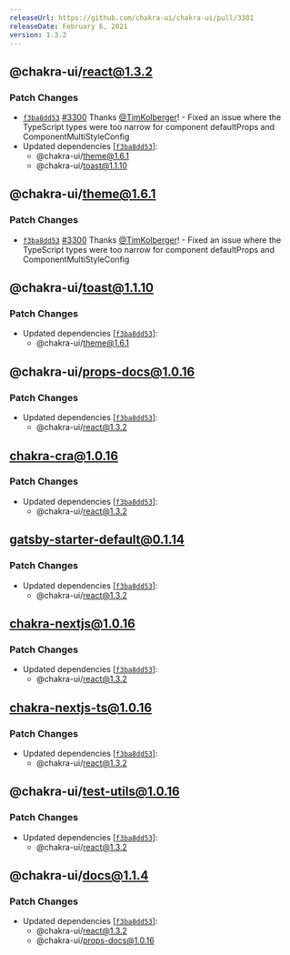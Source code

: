 ```yaml
---
releaseUrl: https://github.com/chakra-ui/chakra-ui/pull/3301
releaseDate: February 6, 2021
version: 1.3.2
---
```



## @chakra-ui/react@1.3.2

### Patch Changes

-   [`f3ba8dd53`](https://github.com/chakra-ui/chakra-ui/commit/f3ba8dd53abc697c096165185764235012ada90f)
    [#3300](https://github.com/chakra-ui/chakra-ui/pull/3300) Thanks
    [@TimKolberger](https://github.com/TimKolberger)! - Fixed an issue where the
    TypeScript types were too narrow for component defaultProps and
    ComponentMultiStyleConfig
-   Updated dependencies
    \[[`f3ba8dd53`](https://github.com/chakra-ui/chakra-ui/commit/f3ba8dd53abc697c096165185764235012ada90f)]:
    -   @chakra-ui/theme@1.6.1
    -   @chakra-ui/toast@1.1.10

 ## @chakra-ui/theme@1.6.1

### Patch Changes

-   [`f3ba8dd53`](https://github.com/chakra-ui/chakra-ui/commit/f3ba8dd53abc697c096165185764235012ada90f)
    [#3300](https://github.com/chakra-ui/chakra-ui/pull/3300) Thanks
    [@TimKolberger](https://github.com/TimKolberger)! - Fixed an issue where the
    TypeScript types were too narrow for component defaultProps and
    ComponentMultiStyleConfig

 ## @chakra-ui/toast@1.1.10

### Patch Changes

-   Updated dependencies
    \[[`f3ba8dd53`](https://github.com/chakra-ui/chakra-ui/commit/f3ba8dd53abc697c096165185764235012ada90f)]:
    -   @chakra-ui/theme@1.6.1

 ## @chakra-ui/props-docs@1.0.16

### Patch Changes

-   Updated dependencies
    \[[`f3ba8dd53`](https://github.com/chakra-ui/chakra-ui/commit/f3ba8dd53abc697c096165185764235012ada90f)]:
    -   @chakra-ui/react@1.3.2

 ## chakra-cra@1.0.16

### Patch Changes

-   Updated dependencies
    \[[`f3ba8dd53`](https://github.com/chakra-ui/chakra-ui/commit/f3ba8dd53abc697c096165185764235012ada90f)]:
    -   @chakra-ui/react@1.3.2

 ## gatsby-starter-default@0.1.14

### Patch Changes

-   Updated dependencies
    \[[`f3ba8dd53`](https://github.com/chakra-ui/chakra-ui/commit/f3ba8dd53abc697c096165185764235012ada90f)]:
    -   @chakra-ui/react@1.3.2

 ## chakra-nextjs@1.0.16

### Patch Changes

-   Updated dependencies
    \[[`f3ba8dd53`](https://github.com/chakra-ui/chakra-ui/commit/f3ba8dd53abc697c096165185764235012ada90f)]:
    -   @chakra-ui/react@1.3.2

 ## chakra-nextjs-ts@1.0.16

### Patch Changes

-   Updated dependencies
    \[[`f3ba8dd53`](https://github.com/chakra-ui/chakra-ui/commit/f3ba8dd53abc697c096165185764235012ada90f)]:
    -   @chakra-ui/react@1.3.2

 ## @chakra-ui/test-utils@1.0.16

### Patch Changes

-   Updated dependencies
    \[[`f3ba8dd53`](https://github.com/chakra-ui/chakra-ui/commit/f3ba8dd53abc697c096165185764235012ada90f)]:
    -   @chakra-ui/react@1.3.2

 ## @chakra-ui/docs@1.1.4

### Patch Changes

-   Updated dependencies
    \[[`f3ba8dd53`](https://github.com/chakra-ui/chakra-ui/commit/f3ba8dd53abc697c096165185764235012ada90f)]:
    -   @chakra-ui/react@1.3.2
    -   @chakra-ui/props-docs@1.0.16
